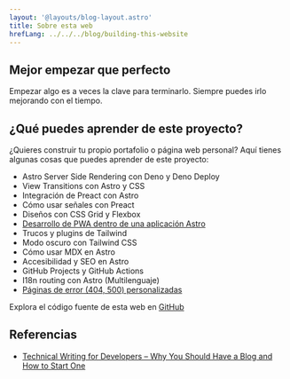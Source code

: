 ```yaml
---
layout: '@layouts/blog-layout.astro'
title: Sobre esta web
hrefLang: ../../../blog/building-this-website
---
```



<BitwiseLiminal />

## Mejor empezar que perfecto

Empezar algo es a veces la clave para terminarlo.
Siempre puedes irlo mejorando con el tiempo.

## ¿Qué puedes aprender de este proyecto?

¿Quieres construir tu propio portafolio o página web personal? Aquí tienes algunas cosas que puedes aprender de este proyecto:

- Astro Server Side Rendering con Deno y Deno Deploy
- View Transitions con Astro y CSS
- Integración de Preact con Astro
- Cómo usar señales con Preact
- Diseños con CSS Grid y Flexbox
- <a href="/blog/convert-astro-app-to-pwa">Desarrollo de PWA dentro de una aplicación Astro</a>
- Trucos y plugins de Tailwind
- Modo oscuro con Tailwind CSS
- Cómo usar MDX en Astro
- Accesibilidad y SEO en Astro
- GitHub Projects y GitHub Actions
- I18n routing con Astro (Multilenguaje)
- <a href="/404">Páginas de error (404, 500) personalizadas</a>

Explora el código fuente de esta web en <a
href="https://github.com/jamerrq/jamerrq.dev" target="_blank" rel="noopener
noreferrer">GitHub</a>

## Referencias

- <a
  href="https://www.freecodecamp.org/news/technical-writing-for-developers-why-you-should-have-a-blog-and-how-to-start-one/"
  target="_blank" rel="noopener noreferrer" title="Technical Writing for
  Developers – Why You Should Have a Blog and How to Start One">Technical
  Writing for Developers – Why You Should Have a Blog and How to Start One</a>
